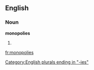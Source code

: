 ==English==

===Noun===
'''monopolies'''

# {{plural of|monopoly}}

[[Category:English plurals ending in "-ies"]]

[[fr:monopolies]]